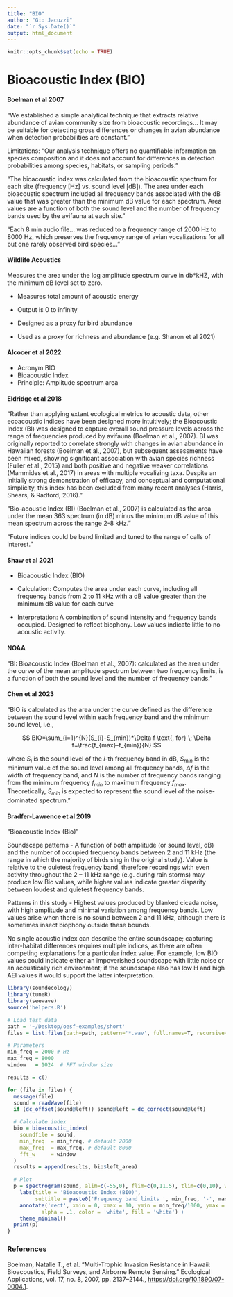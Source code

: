 ```yaml
---
title: "BIO"
author: "Gio Jacuzzi"
date: "`r Sys.Date()`"
output: html_document
---
```


```r
knitr::opts_chunk$set(echo = TRUE)
```

# Bioacoustic Index (BIO)

#### Boelman et al 2007

"We established a simple analytical technique that extracts relative abundance of avian community size from bioacoustic recordings\... It may be suitable for detecting gross differences or changes in avian abundance when detection probabilities are constant."

Limitations: "Our analysis technique offers no quantifiable information on species composition and it does not account for differences in detection probabilities among species, habitats, or sampling periods."

"The bioacoustic index was calculated from the bioacoustic spectrum for each site (frequency [Hz] vs. sound level [dB]). The area under each bioacoustic spectrum included all frequency bands associated with the dB value that was greater than the minimum dB value for each spectrum. Area values are a function of both the sound level and the number of frequency bands used by the avifauna at each site."

"Each 8 min audio file\... was reduced to a frequency range of 2000 Hz to 8000 Hz, which preserves the frequency range of avian vocalizations for all but one rarely observed bird species\..."

#### Wildlife Acoustics

Measures the area under the log amplitude spectrum curve in db\*kHZ, with the minimum dB level set to zero.

-   Measures total amount of acoustic energy

-   Output is 0 to infinity

-   Designed as a proxy for bird abundance

-   Used as a proxy for richness and abundance (e.g. Shanon et al 2021)

#### Alcocer et al 2022

-   Acronym BIO
-   Bioacoustic Index
-   Principle: Amplitude spectrum area

#### Eldridge et al 2018

"Rather than applying extant ecological metrics to acoustic data, other ecoacoustic indices have been designed more intuitively; the Bioacoustic Index (BI) was designed to capture overall sound pressure levels across the range of frequencies produced by avifauna (Boelman et al., 2007). BI was originally reported to correlate strongly with changes in avian abundance in Hawaiian forests (Boelman et al., 2007), but subsequent assessments have been mixed, showing significant association with avian species richness (Fuller et al., 2015) and both positive and negative weaker correlations (Mammides et al., 2017) in areas with multiple vocalizing taxa. Despite an initially strong demonstration of efficacy, and conceptual and computational simplicity, this index has been excluded from many recent analyses (Harris, Shears, & Radford, 2016)."

"Bio-acoustic Index (BI) (Boelman et al., 2007) is calculated as the area under the mean 363 spectrum (in dB) minus the minimum dB value of this mean spectrum across the range 2-8 kHz."

"Future indices could be band limited and tuned to the range of calls of interest."

#### Shaw et al 2021

-   Bioacoustic Index (BIO)

-   Calculation: Computes the area under each curve, including all frequency bands from 2 to 11 kHz with a dB value greater than the minimum dB value for each curve

-   Interpretation: A combination of sound intensity and frequency bands occupied. Designed to reflect biophony. Low values indicate little to no acoustic activity.

#### NOAA

"BI: Bioacoustic Index (Boelman et al., 2007): calculated as the area under the curve of the mean amplitude spectrum between two frequency limits, is a function of both the sound level and the number of frequency bands."

#### Chen et al 2023

"BIO is calculated as the area under the curve defined as the difference between the sound level within each frequency band and the minimum sound level, i.e.,

$$
BIO=\sum_{i=1}^{N}(S_{i}-S_{min})*\Delta f \text{,  for} \; \Delta f=\frac{f_{max}-f_{min}}{N} 
$$

where $S_{i}$ is the sound level of the $i$-th frequency band in dB, $S_{min}$ is the minimum value of the sound level among all frequency bands, $\Delta f$ is the width of frequency band, and $N$ is the number of frequency bands ranging from the minimum frequency $f_{min}$ to maximum frequency $f_{max}$. Theoretically, $S_{min}$ is expected to represent the sound level of the noise-dominated spectrum."

#### Bradfer-Lawrence et al 2019

"Bioacoustic Index (Bio)"

Soundscape patterns - A function of both amplitude (or sound level, dB) and the number of occupied frequency bands between 2 and 11 kHz (the range in which the majority of birds sing in the original study). Value is relative to the quietest frequency band, therefore recordings with even activity throughout the 2 -- 11 kHz range (e.g. during rain storms) may produce low Bio values, while higher values indicate greater disparity between loudest and quietest frequency bands.

Patterns in this study - Highest values produced by blanked cicada noise, with high amplitude and minimal variation among frequency bands. Low values arise when there is no sound between 2 and 11 kHz, although there is sometimes insect biophony outside these bounds.

No single acoustic index can describe the entire soundscape; capturing inter-habitat differences requires multiple indices, as there are often competing explanations for a particular index value. For example, low BIO values could indicate either an impoverished soundscape with little noise or an acoustically rich environment; if the soundscape also has low H and high AEI values it would support the latter interpretation.

```r
library(soundecology)
library(tuneR)
library(seewave)
source('helpers.R')

# Load test data
path = '~/Desktop/oesf-examples/short'
files = list.files(path=path, pattern='*.wav', full.names=T, recursive=T)

# Parameters
min_freq = 2000 # Hz
max_freq = 8000
window   = 1024  # FFT window size

results = c()

for (file in files) {
  message(file)
  sound = readWave(file)
  if (dc_offset(sound@left)) sound@left = dc_correct(sound@left)

  # Calculate index
  bio = bioacoustic_index(
    soundfile = sound,
    min_freq  = min_freq, # default 2000
    max_freq  = max_freq, # default 8000
    fft_w     = window
  )
  results = append(results, bio$left_area)

  # Plot
  p = spectrogram(sound, alim=c(-55,0), flim=c(0,11.5), tlim=c(0,10), wl = window) +
    labs(title = 'Bioacoustic Index (BIO)',
         subtitle = paste0('Frequency band limits ', min_freq, '-', max_freq, ' Hz')) +
    annotate('rect', xmin = 0, xmax = 10, ymin = min_freq/1000, ymax = max_freq/1000,
           alpha = .1, color = 'white', fill = 'white') +
    theme_minimal()
  print(p)
}
```

### References

Boelman, Natalie T., et al. "Multi-Trophic Invasion Resistance in Hawaii: Bioacoustics, Field Surveys, and Airborne Remote Sensing." Ecological Applications, vol. 17, no. 8, 2007, pp. 2137--2144., <https://doi.org/10.1890/07-0004.1>.
